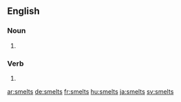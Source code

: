 ==English==

===Noun===
{{head|en|noun plural form}}

# {{plural of|smelt|lang=en}}

===Verb===
{{head|en|verb form}}

# {{en-third-person singular of|smelt}}

[[ar:smelts]]
[[de:smelts]]
[[fr:smelts]]
[[hu:smelts]]
[[ja:smelts]]
[[sv:smelts]]